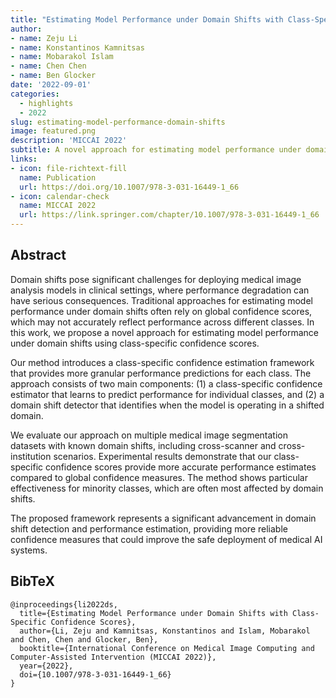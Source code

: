 ```yaml
---
title: "Estimating Model Performance under Domain Shifts with Class-Specific Confidence Scores"
author: 
- name: Zeju Li
- name: Konstantinos Kamnitsas
- name: Mobarakol Islam
- name: Chen Chen
- name: Ben Glocker
date: '2022-09-01'
categories:
  - highlights
  - 2022
slug: estimating-model-performance-domain-shifts
image: featured.png
description: 'MICCAI 2022'
subtitle: A novel approach for estimating model performance under domain shifts using class-specific confidence scores.
links:
- icon: file-richtext-fill
  name: Publication
  url: https://doi.org/10.1007/978-3-031-16449-1_66
- icon: calendar-check
  name: MICCAI 2022
  url: https://link.springer.com/chapter/10.1007/978-3-031-16449-1_66
---
```


## Abstract

Domain shifts pose significant challenges for deploying medical image analysis models in clinical settings, where performance degradation can have serious consequences. Traditional approaches for estimating model performance under domain shifts often rely on global confidence scores, which may not accurately reflect performance across different classes. In this work, we propose a novel approach for estimating model performance under domain shifts using class-specific confidence scores.

Our method introduces a class-specific confidence estimation framework that provides more granular performance predictions for each class. The approach consists of two main components: (1) a class-specific confidence estimator that learns to predict performance for individual classes, and (2) a domain shift detector that identifies when the model is operating in a shifted domain.

We evaluate our approach on multiple medical image segmentation datasets with known domain shifts, including cross-scanner and cross-institution scenarios. Experimental results demonstrate that our class-specific confidence scores provide more accurate performance estimates compared to global confidence measures. The method shows particular effectiveness for minority classes, which are often most affected by domain shifts.

The proposed framework represents a significant advancement in domain shift detection and performance estimation, providing more reliable confidence measures that could improve the safe deployment of medical AI systems.

## BibTeX

```{=html}
<pre class="quarto-appendix-bibtex" data-clipboard-text="@inproceedings{li2022ds,
  title={Estimating Model Performance under Domain Shifts with Class-Specific Confidence Scores},
  author={Li, Zeju and Kamnitsas, Konstantinos and Islam, Mobarakol and Chen, Chen and Glocker, Ben},
  booktitle={International Conference on Medical Image Computing and Computer-Assisted Intervention (MICCAI 2022)},
  year={2022},
  doi={10.1007/978-3-031-16449-1_66}
}"><code>@inproceedings{li2022ds,
  title={Estimating Model Performance under Domain Shifts with Class-Specific Confidence Scores},
  author={Li, Zeju and Kamnitsas, Konstantinos and Islam, Mobarakol and Chen, Chen and Glocker, Ben},
  booktitle={International Conference on Medical Image Computing and Computer-Assisted Intervention (MICCAI 2022)},
  year={2022},
  doi={10.1007/978-3-031-16449-1_66}
}</code></pre>
``` 